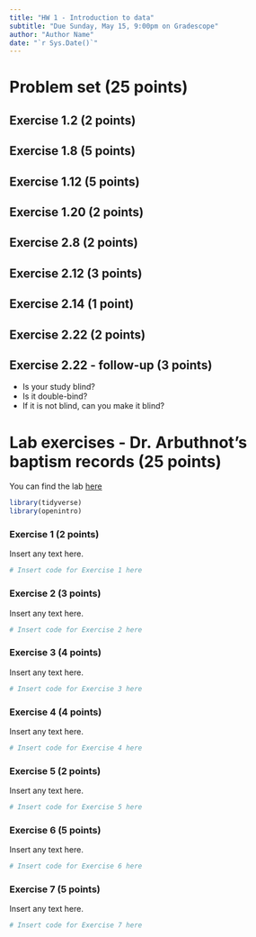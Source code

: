 ```yaml
---
title: "HW 1 - Introduction to data"
subtitle: "Due Sunday, May 15, 9:00pm on Gradescope"
author: "Author Name"
date: "`r Sys.Date()`"
---
```


# Problem set (25 points)

## Exercise 1.2 (2 points)

## Exercise 1.8 (5 points)

## Exercise 1.12 (5 points)

## Exercise 1.20 (2 points)

## Exercise 2.8 (2 points)

## Exercise 2.12 (3 points)

## Exercise 2.14 (1 point)

## Exercise 2.22 (2 points)

## Exercise 2.22 - follow-up (3 points)

-   Is your study blind?
-   Is it double-bind?
-   If it is not blind, can you make it blind?

\newpage

# Lab exercises - Dr. Arbuthnot's baptism records (25 points)

You can find the lab [here](http://openintrostat.github.io/oilabs-tidy/01_intro_to_r/intro_to_r.html)

```r
library(tidyverse)
library(openintro)
```

### Exercise 1 (2 points)

Insert any text here.

```r
# Insert code for Exercise 1 here
```

### Exercise 2 (3 points)

Insert any text here.

```r
# Insert code for Exercise 2 here
```

### Exercise 3 (4 points)

Insert any text here.

```r
# Insert code for Exercise 3 here
```

### Exercise 4 (4 points)

Insert any text here.

```r
# Insert code for Exercise 4 here
```

### Exercise 5 (2 points)

Insert any text here.

```r
# Insert code for Exercise 5 here
```

### Exercise 6 (5 points)

Insert any text here.

```r
# Insert code for Exercise 6 here
```

### Exercise 7 (5 points)

Insert any text here.

```r
# Insert code for Exercise 7 here
```
